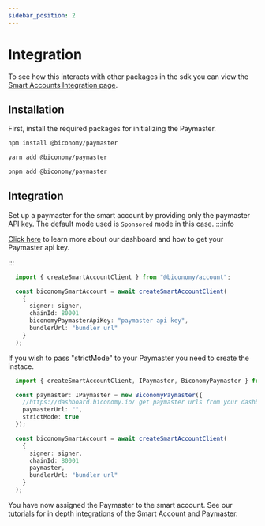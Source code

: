 ```yaml
---
sidebar_position: 2
---
```


# Integration

To see how this interacts with other packages in the sdk you can view the [Smart Accounts Integration page](/Account/integration).

## Installation

First, install the required packages for initializing the Paymaster.


<Tabs>
<TabItem value="js" label="npm">

```bash
npm install @biconomy/paymaster
```

</TabItem>
<TabItem value="py" label="yarn">

```bash
yarn add @biconomy/paymaster
```

</TabItem>
<TabItem value="java" label="pnpm">

```bash
pnpm add @biconomy/paymaster
```

</TabItem>
</Tabs>

## Integration 

Set up a paymaster for the smart account by providing only the paymaster API key. The default mode used is `Sponsored` mode in this case.
:::info

[Click here](/dashboard/paymaster) to learn more about our dashboard and how to get your Paymaster api key.

:::

```typescript
  import { createSmartAccountClient } from "@biconomy/account";

  const biconomySmartAccount = await createSmartAccountClient(
    {
      signer: signer,
      chainId: 80001
      biconomyPaymasterApiKey: "paymaster api key",
      bundlerUrl: "bundler url"
    }
  );
```
If you wish to pass "strictMode" to your Paymaster you need to create the instace.

```typescript
  import { createSmartAccountClient, IPaymaster, BiconomyPaymaster } from "@biconomy/account";

  const paymaster: IPaymaster = new BiconomyPaymaster({
    //https://dashboard.biconomy.io/ get paymaster urls from your dashboard
    paymasterUrl: "",
    strictMode: true
  });

  const biconomySmartAccount = await createSmartAccountClient(
    {
      signer: signer,
      chainId: 80001
      paymaster,
      bundlerUrl: "bundler url"
    }
  );
```

You have now assigned the Paymaster to the smart account. See our [tutorials](/tutorials) for in depth integrations of the Smart Account and Paymaster.
